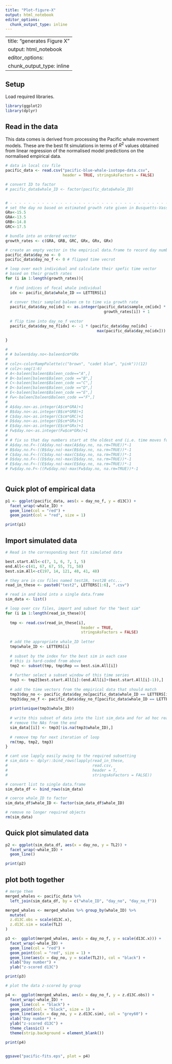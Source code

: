 ```yaml
---
title: "Plot-figure-X"
output: html_notebook
editor_options: 
  chunk_output_type: inline
---
```

---
title: "generates Figure X"
output: html_notebook
editor_options: 
  chunk_output_type: inline
---


## Setup 

Load required libraries.

```r

library(ggplot2)
library(dplyr)


```


## Read in the data

This data comes is derived from processing the Pacific whale movement models. These are the best fit simulations in terms of $R^2$ values obtained from linear regression of the normalised model predictions on the normalised empirical data.

```r

# data in local csv file
pacific_data <- read.csv("pacific-blue-whale-isotope-data.csv", 
                         header = TRUE, stringsAsFactors = FALSE)

# convert ID to factor
# pacific_data$whale_ID <- factor(pacific_data$whale_ID)


# - - - - - - - - - - - - - - - - - - - - - - - - - - - - - - - - - - - - - - - 
# set the day no based on estimated growth rate given in Busquetts-Vass
GRx<-15.5
GRA<-13.5
GRB<-14.8
GRC<-17.5

# bundle into an ordered vector
growth_rates <- c(GRA, GRB, GRC, GRx, GRx, GRx)

# create an empty vector in the empirical data.frame to record day number (time)
pacific_data$day_no <- 0
pacific_data$day_no_f <- 0 # flipped time vecrot

# loop over each individual and calculate their spefic time vector 
# based on their growth rates
for (i in 1:length(growth_rates)){
  
  # find indices of focal whale individual
  idx <- pacific_data$whale_ID == LETTERS[i]
  
  # conver their sampled baleen cm to time via growth rate
  pacific_data$day_no[idx] <- as.integer(pacific_data$sample_cm[idx] * 
                                           growth_rates[i]) + 1
  
  # flip time into day_no_f vector
  pacific_data$day_no_f[idx] <- -1 * (pacific_data$day_no[idx] - 
                                        max(pacific_data$day_no[idx]))
  
}

# 
# # baleen$day.no<-baleen$cm*GRx
# 
# colz<-colorRampPalette(c("brown", "cadet blue", "pink"))(12)
# colz<-seq(1:6)
# A<-baleen[baleen$Baleen_code=="A",]
# B<-baleen[baleen$Baleen_code =="B",]
# C<-baleen[baleen$Baleen_code =="C",]
# D<-baleen[baleen$Baleen_code =="D",]
# E<-baleen[baleen$Baleen_code =="E",]
# Fw<-baleen[baleen$Baleen_code =="F",]
# 
# A$day.no<-as.integer(A$cm*GRA)+1
# B$day.no<-as.integer(B$cm*GRB)+1
# C$day.no<-as.integer(C$cm*GRC)+1
# D$day.no<-as.integer(D$cm*GRx)+1
# E$day.no<-as.integer(E$cm*GRx)+1
# Fw$day.no<-as.integer(Fw$cm*GRx)+1
# 
# # fix so that day numbers start at the oldest end (i.e. time moves forwards as in simulated baleen)
# A$day.no.F<-((A$day.no)-max(A$day.no, na.rm=TRUE))*-1
# B$day.no.F<-((B$day.no)-max(B$day.no, na.rm=TRUE))*-1
# C$day.no.F<-((C$day.no)-max(C$day.no, na.rm=TRUE))*-1
# D$day.no.F<-((D$day.no)-max(D$day.no, na.rm=TRUE))*-1
# E$day.no.F<-((E$day.no)-max(E$day.no, na.rm=TRUE))*-1
# Fw$day.no.F<-((Fw$day.no)-max(Fw$day.no, na.rm=TRUE))*-1



```

## Quick plot of empirical data

```r

p1 <- ggplot(pacific_data, aes(x = day_no_f, y = d13C)) + 
  facet_wrap(~whale_ID) + 
  geom_line(col = "red") + 
  geom_point(col = "red", size = 1)

print(p1)

```

## Import simulated data

```r
# Read in the corresponding best fit simulated data

best.start.All<-c(7, 1, 6, 7, 1, 5)
end.All<-c(41, 67, 67, 55, 71, 58)
best.sim.All<-c(197, 14, 121, 48, 41, 48)

# they are in csv files named test2A, test2B etc...
read_in_these <- paste0("test2", LETTERS[1:6], ".csv")

# read in and bind into a single data.frame
sim_data <- list()

# loop over csv files, import and subset for the "best sim"
for (i in 1:length(read_in_these)){
  
  tmp <- read.csv(read_in_these[i], 
                                 header = TRUE, 
                                 stringsAsFactors = FALSE)
  
  # add the appropriate whale_ID letter
  tmp$whale_ID <- LETTERS[i]
  
  # subset by the index for the best sim in each case
  # this is hard-coded from above
  tmp2 <- subset(tmp, tmp$Rep == best.sim.All[i])
  
  # further select a subset window of this time series
  tmp3 <- tmp2[best.start.All[i]:(end.All[i]+(best.start.All[i]-1)),]
  
  # add the time vectors from the empirical data that should match
  tmp3$day_no <- pacific_data$day_no[pacific_data$whale_ID == LETTERS[i]]
  tmp3$day_no_f <- pacific_data$day_no_f[pacific_data$whale_ID == LETTERS[i]]
  
  print(unique(tmp3$whale_ID))
  
  # write this subset of data into the list sim_data and for ad hoc reasons
  # remove the NAs from the end
  sim_data[[i]] <- tmp3[!is.na(tmp3$whale_ID),]
  
  # remove tmp for next iteration of loop
  rm(tmp, tmp2, tmp3)
}

# cant use lapply easily owing to the required subsetting
# sim_data <- dplyr::bind_rows(lapply(read_in_these, 
#                                     read.csv,
#                                     header = T,
#                                     stringsAsFactors = FALSE))

# convert list to single data.frame
sim_data_df <- bind_rows(sim_data)

# coerce whale_ID to factor
sim_data_df$whale_ID <- factor(sim_data_df$whale_ID)

# remove no longer required objects
rm(sim_data)

```


## Quick plot simulated data

```r

p2 <- ggplot(sim_data_df, aes(x = day_no, y = TL2)) + 
  facet_wrap(~whale_ID) + 
  geom_line()

print(p2)

```



## plot both together

```r

# merge them 
merged_whales <- pacific_data %>% 
  left_join(sim_data_df, by = c("whale_ID", "day_no", "day_no_f"))

merged_whales <- merged_whales %>% group_by(whale_ID) %>% 
  mutate(
  z.d13C.obs = scale(d13C.x),
  z.d13C.sim = scale(TL2)
)

p3 <-  ggplot(merged_whales, aes(x = day_no_f, y = scale(d13C.x))) + 
  facet_wrap(~whale_ID) + 
  geom_line(col = "red") + 
  geom_point(col = "red", size = 1) + 
  geom_line(aes(x = day_no, y = scale(TL2)), col = "black") + 
  xlab("Day number") + 
  ylab("z-scored d13C")

print(p3)

# plot the data z-scored by group

p4 <-  ggplot(merged_whales, aes(x = day_no_f, y = z.d13C.obs)) + 
  facet_wrap(~whale_ID) + 
  geom_line(col = "black") + 
  geom_point(col = "black", size = 1) + 
  geom_line(aes(x = day_no, y = z.d13C.sim), col = "grey60") + 
  xlab("Day number") + 
  ylab("z-scored d13C") + 
  theme_classic() + 
  theme(strip.background = element_blank())

print(p4)


ggsave("pacific-fits.eps", plot = p4)
```



